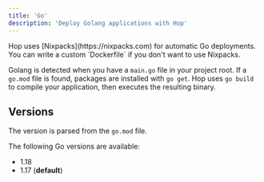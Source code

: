 ```yaml
---
title: 'Go'
description: 'Deploy Golang applications with Hop'
---
```


<Note>
	Hop uses [Nixpacks](https://nixpacks.com) for automatic Go deployments. You
	can write a custom `Dockerfile` if you don't want to use Nixpacks.
</Note>

Golang is detected when you have a `main.go` file in your project root. If a `go.mod` file is found, packages are installed with `go get`. Hop uses `go build` to compile your application, then executes the resulting binary.

## Versions

The version is parsed from the `go.mod` file.

The following Go versions are available:

- 1.18
- 1.17 (**default**)
